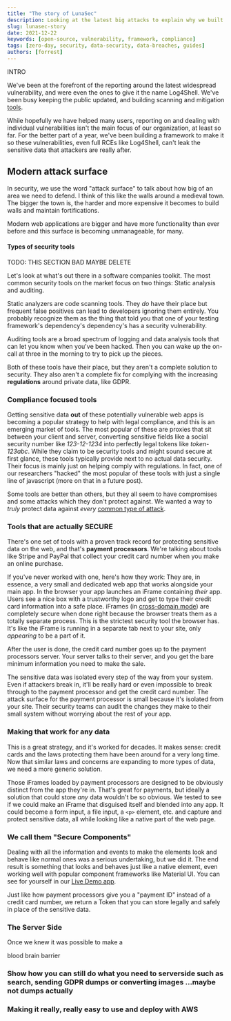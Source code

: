 ```yaml
---
title: "The story of LunaSec"
description: Looking at the latest big attacks to explain why we built the LunaSec Framework.
slug: lunasec-story
date: 2021-12-22
keywords: [open-source, vulnerability, framework, compliance]
tags: [zero-day, security, data-security, data-breaches, guides]
authors: [forrest]
---
```


<!--
  ~ Copyright by LunaSec (owned by Refinery Labs, Inc)
  ~
  ~ Licensed under the Creative Commons Attribution-ShareAlike 4.0 International
  ~ (the "License"); you may not use this file except in compliance with the
  ~ License. You may obtain a copy of the License at
  ~
  ~ https://creativecommons.org/licenses/by-sa/4.0/legalcode
  ~
  ~ See the License for the specific language governing permissions and
  ~ limitations under the License.
  ~
-->

INTRO

We've been at the forefront of the reporting around the latest widespread vulnerability, and were even the
ones to give it the name Log4Shell.  We've been busy keeping the public updated, and building scanning and mitigation
[tools](/blog/log4j-zero-day-mitigation-guide#automatically-scanning-your-pack).

While hopefully we have helped many users, reporting on
and dealing with individual vulnerabilities isn't the main focus of our organization, at least so far.  For the better part of a year,
we've been building a framework to make it so these vulnerabilities, even full RCEs like Log4Shell, can't leak the sensitive data
that attackers are really after.

## Modern attack surface
In security, we use the word "attack surface" to talk about how big of an area we need to defend.
I think of this like the walls around a medieval town. The bigger
the town is, the harder and more expensive it becomes to build walls and maintain fortifications.

Modern web applications are bigger and have more functionality than ever before and this surface is becoming unmanageable, for many.

#### Types of security tools
TODO: THIS SECTION BAD MAYBE DELETE

Let's look at what's out there in a software companies toolkit. The most common security tools on the market focus on two things: Static analysis and auditing.

Static analyzers are code scanning tools. They _do_ have their place but frequent false positives can lead to developers
ignoring them entirely. You probably recognize them as the thing that told you that one of your testing framework's
dependency's dependency's has a security vulnerability.

Auditing tools are a broad spectrum of logging and data analysis tools that can let you know when you've been hacked. Then you
can wake up the on-call at three in the morning to try to pick up the pieces.

Both of these tools have their place, but they aren't a complete solution to security. They also aren't a complete fix
for complying with the increasing **regulations** around private data, like GDPR.

### Compliance focused tools
Getting sensitive data **out** of these potentially vulnerable web apps is becoming a popular strategy to help with legal compliance, and this is an emerging market
of tools. The most popular of these
are proxies that sit between your client and server, converting sensitive fields like a social security number like *123-12-1234*
into perfectly legal tokens like *token-123abc*. While they claim to be security tools
and might sound secure at first glance, these tools typically provide next to no actual data security.
Their focus is mainly just on helping comply with regulations. In fact, one of our researchers "hacked" the most popular of these
tools with just a single line of javascript (more on that in a future post).

Some tools are better than others, but they all seem to have compromises and some attacks which they don't protect against.
We wanted a way to *truly* protect data against *every* [common type of attack](/pages/how-it-works/security/vulns-and-mitigations).

### Tools that are actually SECURE
There's one set of tools with a proven track record for protecting sensitive data on the web, and that's **payment processors**.
We're talking about tools like Stripe and PayPal that collect your credit card number when you make an online purchase.

If you've never worked with one, here's how they work: They are, in essence, a very small and dedicated web app that
works alongside your main app. In the browser your app launches an iFrame containing _their_ app. Users see a nice box with a trustworthy logo
and get to type their credit card information into a safe place. iFrames (in [cross-domain mode](/pages/how-it-works/secure-components)) are
completely secure when done right because the browser treats them as a totally separate process. This is the strictest security
tool the browser has. It's like the iFrame is running in a separate tab next to your site, only *appearing* to be a part of it.

After the user is done, the credit card number goes up to the payment processors server. Your server talks to their server,
and you get the bare minimum information you need to make the sale.

The sensitive data was isolated every step of the way from your system. Even if attackers break in,
it'll be really hard or even impossible to break through to the payment processor and get the credit card number. The attack surface for the payment processor
is small because it's isolated from your site. Their security teams can audit the changes they make to their small system without worrying about the rest of your app.

### Making that work for any data
This is a great strategy, and it's worked for decades. It makes sense: credit cards and the laws protecting them have been around for a very long
time. Now that similar laws and concerns are expanding to more types of data, we need a more generic solution.

Those iFrames loaded by payment processors are designed to be obviously distinct from the app they're in. That's great for payments,
but ideally a solution that could store *any* data wouldn't be so obvious. We tested to see if we could
make an iFrame that disguised itself and blended into any app. It could become a form input, a file input,
a `<p>` element, etc. and capture and protect sensitive data, all while looking like a native part of the web page.

### We call them "Secure Components"
Dealing with all the information and events to make the elements look and behave like normal ones was a
serious undertaking, but we did it. The end result is something that looks and behaves just like a native element, even working well with popular
component frameworks like Material UI. You can see for yourself in our [Live Demo app](https://app.lunasec.dev/).

Just like how payment processors give you a "payment ID" instead of a credit card number, we return a Token that you
can store legally and safely in place of the sensitive data.

### The Server Side
Once we knew it was possible to make a


blood brain barrier
### Show how you can still do what you need to serverside such as search, sending GDPR dumps or converting images ...maybe not dumps actually


### Making it really, really easy to use and deploy with AWS

